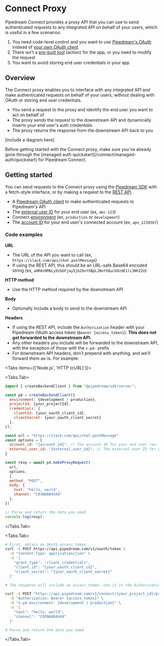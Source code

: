 
# Connect Proxy

Pipedream Connect provides a proxy API that you can use to send authenticated requests to any integrated API on behalf of your users, which is useful in a few scenarios:

1. You need code-level control and you want to use [Pipedream's OAuth](/connect/managed-auth/oauth-clients#using-pipedream-oauth) instead of [your own OAuth client](/connect/managed-auth/oauth-clients#using-a-custom-oauth-client)
2. There isn't a [pre-built tool](/connect/components) (action) for the app, or you need to modify the request
3. You want to avoid storing end user credentials in your app

## Overview

The Connect proxy enables you to interface with any integrated API and make authenticated requests on behalf of your users, without dealing with OAuth or storing end user credentials.

- You send a request to the proxy and identify the end user you want to act on behalf of
- The proxy sends the request to the downstream API and dynamically inserts your end user's auth credentials
- The proxy returns the response from the downstream API back to you

[include a diagram here]

<Callout type="info">
Before getting started with the Connect proxy, make sure you've already gone through the [managed auth quickstart](/connect/managed-auth/quickstart) for Pipedream Connect.
</Callout>

## Getting started

You can send requests to the Connect proxy using the [Pipedream SDK](/connect/sdk) with a fetch-style interface, or by making a request to the [REST API](/rest-api/connect/proxy).

- A [Pipedream OAuth client](/rest-api/auth#oauth) to make authenticated requests to Pipedream's API
- The [external user ID](/connect/api#external-users) for your end user (ex, `abc-123`)
- Connect [environment](/connect/environments) (ex, `production` or `development`)
- The [account ID](/connect/api#accounts) for your end user's connected account (ex, `apn_1234567`)

### Code examples

**URL**

- The URL of the API you want to call (ex, `https://slack.com/api/chat.postMessage`)
- If using the REST API, this should be an URL-safe Base64 encoded string (ex, `aHR0cHM6Ly9zbGFjay5jb20vYXBpL2NoYXQucG9zdE1lc3NhZ2U`)

**HTTP method**

- Use the HTTP method required by the downstream API

**Body**

- Optionally include a body to send to the downstream API

**Headers**

- If using the REST API, include the `Authorization` header with your Pipedream OAuth access token (`Bearer {access_token}`). **This does not get forwarded to the downstream API.**
- Any other headers you include will be forwarded to the downstream API, with the exception of those with the `x-pd-` prefix
- For downstream API headers, don't prepend with anything, and we'll forward them as-is. For example:


<Tabs items={['Node.js', 'HTTP (cURL)']}>

<Tabs.Tab>
```javascript
import { createBackendClient } from "@pipedream/sdk/server";

const pd = createBackendClient({
  environment: {development | production},
  projectId: {your_projectId},
  credentials: {
    clientId: {your_oauth_client_id},
    clientSecret: {your_oauth_client_secret}
  },
});

const url = "https://slack.com/api/chat.postMessage"
const options = {
  account_id: "{account_id}", // The account ID for your end user (ex, apn_1234567)
  external_user_id: "{external_user_id}", // The external user ID for your end user
}

const resp = await pd.makeProxyRequest(
  url,
  options,
  {
  method: "POST",
  body: {
    text: "hello, world",
    channel: "C03NA8B4VA9"
  },
})

// Parse and return the data you need
console.log(resp);
```
</Tabs.Tab>

<Tabs.Tab>
```bash
# First, obtain an OAuth access token
curl -X POST https://api.pipedream.com/v1/oauth/token \
  -H "Content-Type: application/json" \
  -d '{
    "grant_type": "client_credentials",
    "client_id": "{your_oauth_client_id}",
    "client_secret": "{your_oauth_client_secret}"
  }'

# The response will include an access_token. Use it in the Authorization header below.

curl -X POST "https://api.pipedream.com/v1/connect/{your_project_id}/proxy/{url_safe_base64_encoded_url}?external_user_id={external_user_id}&account_id={apn_xxxxxxx}" \
  -H "Authorization: Bearer {access_token}" \
  -H "x-pd-environment: {development | production}" \
  -d '{
    "text": "hello, world",
    "channel": "C03NA8B4VA9"
  }'

# Parse and return the data you need
```
</Tabs.Tab>

</Tabs>